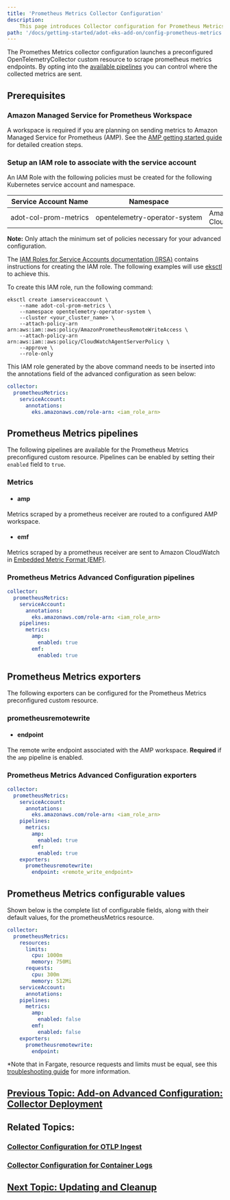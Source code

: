 ```yaml
---
title: 'Prometheus Metrics Collector Configuration'
description:
    This page introduces Collector configuration for Prometheus Metrics for the ADOT Collector.
path: '/docs/getting-started/adot-eks-add-on/config-prometheus-metrics'
---
```

The Promethes Metrics collector configuration launches a preconfigured OpenTelemetryCollector custom resource 
to scrape prometheus metrics endpoints. By opting into the 
[available pipelines](/docs/getting-started/adot-eks-add-on/config-prometheus-metrics/#prometheus-metrics-pipelines)
you can control where the collected metrics are sent. 

## Prerequisites

### Amazon Managed Service for Prometheus Workspace

A workspace is required if you are planning on sending metrics to Amazon Managed Service for Prometheus (AMP).
See the [AMP getting started guide](https://docs.aws.amazon.com/prometheus/latest/userguide/AMP-onboard-create-workspace.html) for detailed creation steps.

### Setup an IAM role to associate with the service account

An IAM Role with the following policies must be created for the following Kubernetes 
service account and namespace. 

| Service Account Name       | Namespace | IAM Policies |
| -------------------------- | --------- | ------------ |
| <nobr>adot-col-prom-metrics</nobr> | <nobr>opentelemetry-operator-system</nobr> | AmazonPrometheusRemoteWriteAccess CloudWatchAgentServerPolicy |
**Note:** Only attach the minimum set of policies necessary for your advanced configuration.

The [IAM Roles for Service Accounts documentation (IRSA)](https://docs.aws.amazon.com/eks/latest/userguide/iam-roles-for-service-accounts.htmlhttps://docs.aws.amazon.com/eks/latest/userguide/iam-roles-for-service-accounts.html) contains instructions for creating the IAM
role. The following examples will use [eksctl](https://eksctl.io/usage/iamserviceaccounts/https://eksctl.io/usage/iamserviceaccounts/) to achieve this. 

To create this IAM role, run the following command:

```console
eksctl create iamserviceaccount \
    --name adot-col-prom-metrics \
    --namespace opentelemetry-operator-system \
    --cluster <your_cluster_name> \
    --attach-policy-arn arn:aws:iam::aws:policy/AmazonPrometheusRemoteWriteAccess \
    --attach-policy-arn arn:aws:iam::aws:policy/CloudWatchAgentServerPolicy \
    --approve \
    --role-only
```

This IAM role generated by the above command needs to be inserted into the annotations 
field of the advanced configuration as seen below:
```yaml
collector:
  prometheusMetrics:
    serviceAccount:
      annotations:
        eks.amazonaws.com/role-arn: <iam_role_arn>
```

## Prometheus Metrics pipelines
The following pipelines are available for the Prometheus Metrics preconfigured custom resource.
Pipelines can be enabled by setting their `enabled` field to `true`. 

### Metrics

- #### amp
Metrics scraped by a prometheus receiver are routed to a configured AMP workspace. 

- #### emf
Metrics scraped by a prometheus receiver are sent to Amazon CloudWatch in [Embedded Metric Format (EMF)](https://docs.aws.amazon.com/AmazonCloudWatch/latest/monitoring/CloudWatch_Embedded_Metric_Format_Specification.html). 

### Prometheus Metrics Advanced Configuration pipelines
```yaml
collector:
  prometheusMetrics:
    serviceAccount:
      annotations:
        eks.amazonaws.com/role-arn: <iam_role_arn>
    pipelines:
      metrics:
        amp:
          enabled: true
        emf:
          enabled: true
```

## Prometheus Metrics exporters
The following exporters can be configured for the Prometheus Metrics preconfigured custom resource.

### prometheusremotewrite

- #### endpoint
The remote write endpoint associated with the AMP workspace. **Required** if the `amp` pipeline is enabled.

### Prometheus Metrics Advanced Configuration exporters
```yaml
collector:
  prometheusMetrics:
    serviceAccount:
      annotations:
        eks.amazonaws.com/role-arn: <iam_role_arn>
    pipelines:
      metrics:
        amp:
          enabled: true
        emf:
          enabled: true
    exporters:
      prometheusremotewrite:
        endpoint: <remote_write_endpoint>
```

## Prometheus Metrics configurable values

Shown below is the complete list of configurable fields, along with their
default values, for the prometheusMetrics resource.

```yaml
collector:
  prometheusMetrics:
    resources:
      limits:
        cpu: 1000m
        memory: 750Mi
      requests:
        cpu: 300m
        memory: 512Mi
    serviceAccount:
      annotations:
    pipelines:
      metrics:
        amp:
          enabled: false
        emf:
          enabled: false
    exporters:
      prometheusremotewrite:
        endpoint:
```
*Note that in Fargate, resource requests and limits must be equal, see 
this [troubleshooting guide](https://docs.aws.amazon.com/eks/latest/userguide/troubleshooting-adot.html) for more information.

## [Previous Topic: Add-on Advanced Configuration: Collector Deployment](/docs/getting-started/adot-eks-add-on/add-on-configuration-collector-deployment)

## Related Topics:

### [Collector Configuration for OTLP Ingest](/docs/getting-started/adot-eks-add-on/config-otlp-ingest)

### [Collector Configuration for Container Logs](/docs/getting-started/adot-eks-add-on/config-container-logs)

## [Next Topic: Updating and Cleanup](/docs/getting-started/adot-eks-add-on/update-and-cleanup)
